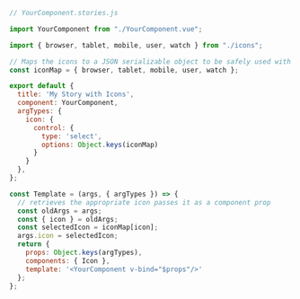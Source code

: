 ```js
// YourComponent.stories.js

import YourComponent from "./YourComponent.vue";

import { browser, tablet, mobile, user, watch } from "./icons";

// Maps the icons to a JSON serializable object to be safely used with the argTypes
const iconMap = { browser, tablet, mobile, user, watch };

export default {
  title: 'My Story with Icons',
  component: YourComponent,
  argTypes: {
    icon: {
      control: {
        type: 'select',
        options: Object.keys(iconMap)
      }
    }
  },
};

const Template = (args, { argTypes }) => {
  // retrieves the appropriate icon passes it as a component prop
  const oldArgs = args;
  const { icon } = oldArgs;
  const selectedIcon = iconMap[icon];
  args.icon = selectedIcon;
  return {
    props: Object.keys(argTypes),
    components: { Icon },
    template: '<YourComponent v-bind="$props"/>'
  };
};
```